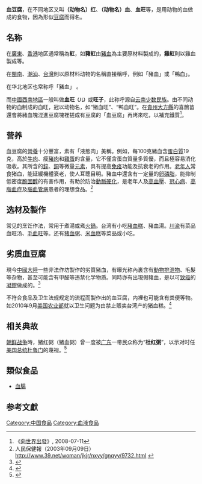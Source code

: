 '''血豆腐'''，在不同地区又叫'''（动物名）红'''、'''（动物名）血'''、'''血旺'''等，是用动物的血做成的食物，因為形似[[豆腐|豆腐]]而得名。
==名称==
在[[廣東|廣東]]、[[香港|香港]]地区通常稱為'''紅'''，如'''豬紅'''由[[豬|豬]][[血|血]]為主要原材料製成的，'''雞紅'''則以雞血製成等。

在[[閩南|閩南]]、[[潮汕|潮汕]]、[[台灣|台灣]]則以原材料动物的名稱直接稱呼，例如「豬血」或「鴨血」。

在华北地区也常称呼「豬血」 。

而[[中國西南地區|中國西南地區]]一般叫做'''血旺<small>（儿）</small>'''或'''旺子'''，此称呼源自[[云南|云南]][[少数民族|少数民族]]。由不同动物的血制成的血旺，冠以动物名，如“猪血旺”、“鸭血旺”。在[[貴州|貴州]][[大方縣|大方縣]]的喜鵲苗還會將豬血塊混進豆腐塊裡搓成有豆腐的「血豆腐」再烤來吃，以補充鐵質<ref>《[[向世界出發|向世界出發]]》, 2008-07-11​</ref>。

==营养==
血豆腐的[[營養|營養]]十分豐富，素有「液態肉」美稱。例如，每100克豬血含[[蛋白質|蛋白質]]19克，高於[[牛肉|牛肉]]、瘦[[豬肉|豬肉]]和[[雞蛋|雞蛋]]的含量，它不僅含蛋白質量多質優，而且極容易消化吸收。其所含的[[鋅|鋅]]、[[銅|銅]]等微量[[元素|元素]]，具有提高[[免疫|免疫]]功能及抗衰老的作用。[[老年人|老年人]]常食猪血，能延緩機體衰老，使人耳聰目明。豬血中還含有一定量的[[卵磷脂|卵磷脂]]，能抑制低密度[[膽固醇|膽固醇]]的有害作用，有助於防治[[動脈硬化|動脈硬化]]，是老年人及[[高血壓|高血壓]]、[[冠心病|冠心病]]、[[高脂血症|高脂血症]]及[[腦血管病|腦血管病]]患者的理想食品。<ref>人民保健報（2003年09月09日） http://www.39.net/woman/jkjr/nxyy/gnqyy/9732.html {{Wayback|url=http://www.39.net/woman/jkjr/nxyy/gnqyy/9732.html |date=20081011040339 }}</ref>

==选材及製作==
{{Or|把动物屠宰後将其血放入干净容器中静置十分钟左右会自动凝结，用刀将大血块切成较小的块状，放入盛有适量水的锅中，文火加温，期间需间歇性搅动以保证水不沸腾，30分钟左右後即可出锅，食用时再将其切成约平常的豆腐块大小。未經烹煮前本為[[液態|液態]]，於烹煮期間加入[[盐_(化学)|鹽]]使血液凝結，故熟豬血常以[[豆腐|豆腐]]狀形態出現，偶有[[氣孔|氣孔]]於其中。製成的血豆腐，以「滑溜而有口感」為之上品。|time=2019-09-07T09:54:26+00:00}}

常见的烹饪作法，常用于煮湯或煮[[火鍋|火鍋]]。台湾有小吃[[豬血糕|豬血糕]]、豬血湯。[[四川|川]][[重庆市|渝]]有菜品血旺汤、[[毛血旺|毛血旺]]等。还有[[猪血粥|猪血粥]]、[[米血糕|米血糕]]等菜品或小吃。

==劣质血豆腐==
現今[[中國大陸|中國大陸]]一些非法作坊製作的劣質豬血，有曝光称內裏含有[[動物|動物]][[排泄物|排泄物]]、毛髮等杂物，甚至可能含有甲醛等违禁化学物质。同時亦有出現假豬血，是以可[[致癌|致癌]]的[[凝膠|凝膠]]做成的。<ref>{{Cite web |url=http://www.appledaily.com.tw/appledaily/article/international/20060314/2465321/ |title=廣州黑心豬血屎尿加料，屠宰失禁混血槽，無良商家：多少有一點.苹果日报 |access-date=2014-03-20 |archive-date=2016-03-04 |archive-url=https://web.archive.org/web/20160304122516/http://www.appledaily.com.tw/appledaily/article/international/20060314/2465321/ |dead-url=no }}</ref>

不符合食品及卫生法规规定的流程而製作出的血豆腐，内裡也可能含有粪便等物。如2010年9月[[美国农业部|美国农业部]]就以卫生问题为由禁止贩卖台湾产的猪血糕。<ref>{{Cite web |url=http://mag.udn.com/mag/life/storypage.jsp?f_ART_ID=287786 |title=取血有瑕疵 豬血糕「有便便味」 |access-date=2014-03-20 |archive-date=2016-03-04 |archive-url=https://web.archive.org/web/20160304210944/http://mag.udn.com/mag/life/storypage.jsp?f_ART_ID=287786 |dead-url=no }}</ref>

==相关典故==
[[朝鲜战争|朝鲜战争]]時，猪红粥（猪血粥）曾一度被[[广东|广东]]一带民众称为“'''杜红粥'''”，以示对时任[[美国总统|美国总统]][[杜鲁门|杜鲁门]]的蔑视。<ref>{{Cite web |url=http://gzdaily.dayoo.com/gb/content/2000-10/23/content_28234.htm |title=南粤子弟50年前奔赴鸭绿江 |access-date=2009-10-30 |archive-date=2005-03-27 |archive-url=https://web.archive.org/web/20050327154641/http://gzdaily.dayoo.com/gb/content/2000-10/23/content_28234.htm |dead-url=no }}</ref>

==類似食品==
*[[血腸|血腸]]

==参考文獻==
{{reflist}}

[[Category:中国食品|Category:中国食品]]
[[Category:血液食品|Category:血液食品]]